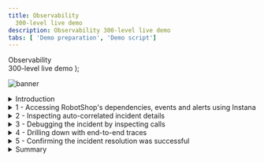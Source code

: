 ```yaml
---
title: Observability
  300-level live demo
description: Observability 300-level live demo
tabs: [ 'Demo preparation', 'Demo script']
---
```


  <span>
    Observability <br/> 300-level live demo
  </span> );

![banner](./images/AIOps_Observability_300_Script.jpg)

<span id="top"></span>

<details>

<summary>Introduction</summary>
<br/>

In this demo, I'll show how IBM Instana helps quickly identify, debug, and resolve an incident in a microservices-based application. Our application is called Stan's Robot Shop, and it uses various technologies such as Java, Python, and MySQL to sell robots online.

<br/>

Let’s get started!

<br/>

(Printer-ready PDF of demo script <a href="./300-Observability-Demo-Script.pdf" target="_blank" rel="noreferrer">here</a>)

<br/>

**[Go to top](#top)**

</details>

<details>

<summary>1 - Accessing RobotShop's dependencies, events and alerts using Instana</summary>

<br/>

**Note**: Before proceeding, ensure you have Instana open, as per instructions in the Preparation tab. <br/><br/>

| **1.1** | **Navigate to RobotShop's dependencies ** |
| :--- | :--- |
| **Narration** | We're going to use Instana to view all the dependencies within the RobotShop application. Instana automatically discovers the relationships between the services and correlates them into a dynamic graph. |
| **Action** &nbsp; 1.1.1 | From the sidebar menu, click the **Applications** icon (1) and choose **RobotShop** (2). <br/><br/> <img src="https://raw.githubusercontent.com/ibm-garage-tsa/platinum-demos/master/src/pages/300-watson-aiops-observability/images/applications-robotshop.png" width="800" /> |
| **Action** &nbsp; 1.1.2 | Click the **Dependencies** tab. <br/><br/> <img src="https://raw.githubusercontent.com/ibm-garage-tsa/platinum-demos/master/src/pages/300-watson-aiops-observability/images/dependencies.png" width="800" /> |
| **Narration** |  We can see how requests are moving through the application in real time. Instana is able to do this because it tracks every request that flows through the application.<br/><br/>We can tell there are some problems with the application because several services are highlighted in yellow and red. |
| **Action** &nbsp; 1.1.3 | Hover over a few of the icons to show info on what technology they are built on. For example, we can see how the catalogue-demo is built on http, Java Virtual Machine (JVL), and Spring Boot, while the catalogue database is built on MongoDB. <br/><br/> <img src="https://raw.githubusercontent.com/ibm-garage-tsa/platinum-demos/master/src/pages/300-watson-aiops-observability/images/hover-icons.png" width="800" /> |

<br/>

| **1.2** | **Automatically assess events and alerts** |
| :--- | :--- |
| **Narration** | Since you wouldn't normally be looking at the dashboard when something like this happens, let's see the SRE/IT operator's point of view when an incident occurs. <br/><br/>We've just gotten an alert from Instana that there has been a sudden increase in erroneous calls on our 'discount' service, which is part of the robot shop application. <br/><br/>Although I don't have it connected right now, the alert would show up via one of the configurable alert channels, like PagerDuty, Microsoft Teams, Slack, and many others <a href="https://www.instana.com/docs/events_alerts/alert-channels" target="_blank" rel="noreferrer">(full list).</a> |
| **Action** &nbsp; 1.2.1 | Click the **Events** icon (triangle) on the sidebar menu. <br/><br/> <img src="https://raw.githubusercontent.com/ibm-garage-tsa/platinum-demos/master/src/pages/300-watson-aiops-observability/images/sidebar_menu.png" width="800" /> |
| **Narration** | It's important to note here that you're not getting alerts for just anything. Instana automatically groups related events and issues into incidents. It determines what events and/or issues are related using the dynamic dependency graph that we just looked at. <br/><br/>Instana also continuously assesses the groups of events and issues to determine which ones are impacting end users or posing an imminent risk of impacting end users. Those are the ones that Instana will alert on, so as a SRE/IT operator, you will not be interrupted constantly for things that are not very important. <br/><br/>Let's go into the details for this incident. |

<br/>

**[Go to top](#top)**

</details>

<details>

<summary>2 - Inspecting auto-correlated incident details</summary>
<br/>

| **2.1** | **Gather information from the incident detail page** |
| :--- | :--- |
| **Narration** | Instana recognized that the sudden increase of erroneous calls was something important to alert on, so we did not have to do any configuration or set thresholds in order to get this alert.<br/><br/>Let's click the incident on the 'discount' service for more details. |
| **Action** &nbsp; 2.1.1 | Click the incident called **Sudden increase in the number of erroneous calls** on the 'discount' service.<br/><br/> <img src="https://raw.githubusercontent.com/ibm-garage-tsa/platinum-demos/master/src/pages/300-watson-aiops-observability/images/event_page.png" width="800" /> |
| **Narration** | We  can now see a timeline of the incident, the event that triggered Instana to create the incident, and all of the related events. |
| **Action** &nbsp; 2.1.2 | Hover over to show **Incident Timeline**, **Triggering Event**, and **Related Events**. <br/><br/> <img src="https://raw.githubusercontent.com/ibm-garage-tsa/platinum-demos/master/src/pages/300-watson-aiops-observability/images/incident_details_screen.png" width="800" /> |

<br/>

**[Go to top](#top)**

</details>

<details>

<summary>3 - Debugging the incident by inspecting calls</summary>
<br/>

| **3.1** | **Understand the incident**  |
| :--- | :--- |
| **Narration** | Let's take a closer look. <br/><br/> By inspecting the related events, it looks like the abnormal termination of the MySQL database caused the problem. We can go into more detail about each call that failed to connect to the database. Simply select the event that relates to the sudden increase in erroneous calls, then go in to analyze calls. Going into the actual trace for a request that resulted in an error will help us confirm that MySQL is really the source of the incident. |
| **Action** &nbsp; 3.1.1 | Under **Related Events**, click the event that says **Sudden increase in the number of erroneous calls** (1). Then, click **Analyze Calls** (2). <br/><br/> <img src="https://raw.githubusercontent.com/ibm-garage-tsa/platinum-demos/master/src/pages/300-watson-aiops-observability/images/events.png" width="800" /> |

<br/>

| **3.2** | **Examine the details** |
| :--- | :--- |
| **Narration** | All the calls are grouped by endpoint. There is only one endpoint showing, but if there were more you'd see a list here. Endpoints are automatically discovered and mapped by Instana. We can go into the details for each erroneous call to MySQL via this endpoint (CONNECT). |
| **Action** &nbsp; 3.2.1 | Click the endpoint named **CONNECT** (1). Then, click the first call that is also named **CONNECT** (2). <br/><br/> <img src="https://raw.githubusercontent.com/ibm-garage-tsa/platinum-demos/master/src/pages/300-watson-aiops-observability/images/endpoint_connect.png" width="800" /> |

<br/>

**[Go to top](#top)**

</details>

<details>

<summary>4 - Drilling down with end-to-end traces</summary>
<br/>

| **4.1** | **View the call via the visual dashboard** |
| :--- | :--- |
| **Narration** | Now that we've clicked on an individual call, in this case the first call in the list, we can view the call in the context of the end-to-end trace. |
| **Action** &nbsp; 4.1.1 | Highlight the middle dashboard area showing elements of the first call on the list. You will need to scroll down to the timeline view, and then change focus to the right column. <br/><br/> <img src="https://raw.githubusercontent.com/ibm-garage-tsa/platinum-demos/master/src/pages/300-watson-aiops-observability/images/call_timeline.png" width="800" /> |
| **Narration** | We can see where the request began and each call that was made along the way. The timeline view gives a quick overview of the time spent on each span, as well as key performance indicators, such as the number of erroneous calls in this trace, the number of warning logs, and total latency.<br/><br/>Everything is presented in an easy-to-navigate visual dashboard, so we can drill into increasingly detailed information to pinpoint the problem, without using multiple tools or navigating back and forth to lots of dashboards. <br/><br/>In the call stack [move to right column], we can click each span to see more information, including the complete stack trace. We can see the source, in this case the 'discount' service, and [scroll down] the destination, which in this case is CONNECT of MySQL. <br/> <br/> It's useful to have this context because we can easily see how the calls go from one service to another, just by clicking them. We can also see how the error (red triangle) propagated up the call stack, in this case beginning with the MySQL database. |

<br/>

| **4.2** | **Understand the impact and source of the incident** |
| :--- | :--- |
| **Narration** | Let’s identify the root cause of the incident affecting the ‘discount’ service.  &nbsp; &nbsp; &nbsp; &nbsp; &nbsp; &nbsp; &nbsp; &nbsp; &nbsp; &nbsp; &nbsp; &nbsp; &nbsp; &nbsp; &nbsp; &nbsp; &nbsp; &nbsp; &nbsp; &nbsp; &nbsp; &nbsp; &nbsp; &nbsp; &nbsp; &nbsp; &nbsp; &nbsp; &nbsp; &nbsp; &nbsp; &nbsp; &nbsp; &nbsp; &nbsp; &nbsp; &nbsp; &nbsp; &nbsp; &nbsp; &nbsp; &nbsp; &nbsp; &nbsp; &nbsp; &nbsp; &nbsp; &nbsp; &nbsp; &nbsp; &nbsp; &nbsp; &nbsp; &nbsp; &nbsp; &nbsp; &nbsp;  |
| **Action** &nbsp; 4.2.1 | In the middle area, scroll down to the section labeled **Calls** until you reach the MySQL database row at bottom. <br/><br/> <img src="https://raw.githubusercontent.com/ibm-garage-tsa/platinum-demos/master/src/pages/300-watson-aiops-observability/images/calls.png" width="800" /> |
| **Narration** | We've confirmed that the root cause of the incident that affected the 'discount' service was with the MySQL database. We can see the abnormal termination of the database caused a connection error, which then flowed back through the application. &nbsp; &nbsp; &nbsp; &nbsp; &nbsp; &nbsp; &nbsp; &nbsp; &nbsp; &nbsp; &nbsp; &nbsp; &nbsp; &nbsp; &nbsp; &nbsp; &nbsp; &nbsp; &nbsp; &nbsp; &nbsp; &nbsp; &nbsp; &nbsp; &nbsp; &nbsp; &nbsp; &nbsp; &nbsp; &nbsp; &nbsp; &nbsp; &nbsp; &nbsp; &nbsp; &nbsp; &nbsp; &nbsp; &nbsp; &nbsp; &nbsp; &nbsp; |

<br/>

**[Go to top](#top)**

</details>

<details>

<summary>5 - Confirming the incident resolution was successful</summary>
<br/>

| **5.1** | **Observe that metrics for the robot shop have returned to normal** |
| :--- | :--- |
| **Narration** | When we bring MySQL back online, it will fix the problem. For the sake of this demonstration, we will assume it is brought back online, rather than depicting it. <br/><br/>Now that MySQL is working again, we can go back and confirm that the problems with the robot shop have been repaired. |
| **Action** &nbsp; 5.1.1 | Navigate to **Applications** in the sidebar menu, and choose **Robot Shop**. If you are not already on the **Summary** tab, click the tab.<br/><br/> <img src="https://raw.githubusercontent.com/ibm-garage-tsa/platinum-demos/master/src/pages/300-watson-aiops-observability/images/robot_shop_summary_end.png" width="800" /> |
| **Narration** | You should see that the call volume has increased, the number of erroneous calls decreased, and latency also decreased. <br/><br/>We've fixed the problem with the robot shop and restored normal service! |
| **Action** &nbsp; 5.1.2 | If you're giving the demo in real time, the incident should have reset itself by the time you're done demo'ing. If not, this part can be skipped. <br/><br/> If you set the timeframe at the beginning of the demo, you can set it again to begin at 0:30 minutes past the hour and end at 0:45 minutes past the hour. Refer to the **1 - Environment setup (past incident)** instructions in the "Prepare to give the demo" section of the Preparation section if you need a refresher of how to do this. |

<br/>

**[Go to top](#top)**

</details>

<details>

<summary>Summary</summary>

<br/>

Hopefully, you've seen that Instana can help make the process of identifying problems and finding the root cause of those problems very frictionless. Since Instana automates so many of the manual and labor-intensive aspects of the process, you can focus on getting other work done and not worry about instrumenting observability or constantly monitoring for problems. And when problems do arise, all the trace data is there at your fingertips to dig into.

<br/>

I'm happy to take any questions or go back to any part of the demo.

<br/>

**[Go to top](#top)**

</details>
